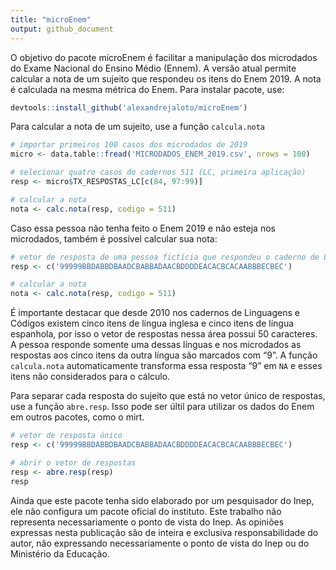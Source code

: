 ```yaml
---
title: "microEnem"
output: github_document
---
```


O objetivo do pacote microEnem é facilitar a manipulação dos microdados do Exame Nacional do Ensino Médio (Ennem). A versão atual permite calcular a nota de um sujeito que respondeu os itens do Enem 2019. A nota é calculada na mesma métrica do Enem. Para instalar pacote, use:

```r
devtools::install_github('alexandrejaloto/microEnem')
```

Para calcular a nota de um sujeito, use a função `calcula.nota`

```r
# importar primeiros 100 casos dos microdados de 2019
micro <- data.table::fread('MICRODADOS_ENEM_2019.csv', nrows = 100)

# selecionar quatro casos do cadernos 511 (LC, primeira aplicação)
resp <- micro$TX_RESPOSTAS_LC[c(84, 97:99)]

# calcular a nota
nota <- calc.nota(resp, codigo = 511)

```

Caso essa pessoa não tenha feito o Enem 2019 e não esteja nos microdados, também é possível calcular sua nota:

```r
# vetor de resposta de uma pessoa fictícia que respondeu o caderno de Linguagens e Códigos em 2019
resp <- c('99999BBDABBDBAADCBABBADAACBDDDDEACACBCACAABBBECBEC')

# calcular a nota
nota <- calc.nota(resp, codigo = 511)

```
É importante destacar que desde 2010 nos cadernos de Linguagens e Códigos existem cinco itens de língua inglesa e cinco itens de língua espanhola, por isso o vetor de respostas nessa área possui 50 caracteres. A pessoa responde somente uma dessas línguas e nos microdados as respostas aos cinco itens da outra língua são marcados com "9". A função `calcula.nota` automaticamente transforma essa resposta "9" em `NA` e esses itens não considerados para o cálculo.

Para separar cada resposta do sujeito que está no vetor único de respostas, use a função `abre.resp`. Isso pode ser últil para utilizar os dados do Enem em outros pacotes, como o mirt.

```r
# vetor de resposta único
resp <- c('99999BBDABBDBAADCBABBADAACBDDDDEACACBCACAABBBECBEC')

# abrir o vetor de respostas
resp <- abre.resp(resp)
resp

```


Ainda que este pacote tenha sido elaborado por um pesquisador do Inep, ele não configura um pacote oficial do instituto. Este trabalho não representa necessariamente o ponto de vista do Inep. As opiniões expressas nesta publicação são de inteira e exclusiva responsabilidade do autor, não expressando necessariamente o ponto de vista do Inep ou do Ministério da Educação.

